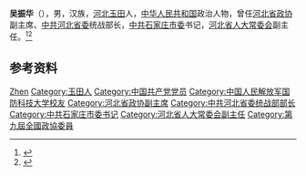 '''吴振华'''（{{bd|1946年|7月|}}），男，汉族，[[河北|河北]][[玉田|玉田]]人，[[中华人民共和国|中华人民共和国]]政治人物，曾任[[河北省政协|河北省政协]]副主席、[[中共河北省委|中共河北省委]]统战部长，[[中共石家庄市委|中共石家庄市委]]书记，[[河北省人大常委会|河北省人大常委会]]副主任。<ref>{{Cite web|title=中共石家庄市委举行全会 吴振华当选市委书记|url=http://www.chinanews.com/2001-08-13/26/113008.html|accessdate=2020-08-11|work=中国新闻网}}</ref><ref>{{Cite web|title=吴振华|url=https://www.nudt.edu.cn/xy/xyfc/2434ba2646744fb38d872c140c265ab1.htm|accessdate=2020-08-11|work=国防科技大学校友网|archive-date=2020-09-18|archive-url=https://web.archive.org/web/20200918074519/https://www.nudt.edu.cn/xy/xyfc/2434ba2646744fb38d872c140c265ab1.htm|dead-url=no}}</ref>

== 参考资料 ==
{{reflist}}

{{中国人物小作品}}

{{Authority control}}
{{DEFAULTSORT:Wu吴}}
[[Category:吴姓|Zhen]]
[[Category:玉田人|Category:玉田人]]
[[Category:中国共产党党员|Category:中国共产党党员]]
[[Category:中国人民解放军国防科技大学校友|Category:中国人民解放军国防科技大学校友]]
[[Category:河北省政协副主席|Category:河北省政协副主席]]
[[Category:中共河北省委统战部部长|Category:中共河北省委统战部部长]]
[[Category:中共石家庄市委书记|Category:中共石家庄市委书记]]
[[Category:河北省人大常委会副主任|Category:河北省人大常委会副主任]]
[[Category:第九屆全國政協委員|Category:第九屆全國政協委員]]